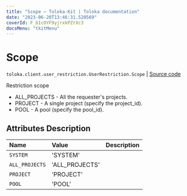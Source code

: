```yaml
---
title: "Scope — Toloka-Kit | Toloka documentation"
date: "2023-06-20T13:46:31.520569"
coverId: F_bIcOYF9yjrxkPZrXc3
docsMenu: "tkitMenu"
---
```


# Scope

`toloka.client.user_restriction.UserRestriction.Scope` | [Source code](https://github.com/Toloka/toloka-kit/blob/v1.2.0/src/client/user_restriction.py#L56)

Restriction scope

* ALL_PROJECTS - All the requester's projects.
* PROJECT - A single project (specify the project_id).
* POOL - A pool (specify the pool_id).

## Attributes Description

| Name | Value | Description |
| :------| :-----------| :----------| 
`SYSTEM`|'SYSTEM'|
`ALL_PROJECTS`|'ALL_PROJECTS'|
`PROJECT`|'PROJECT'|
`POOL`|'POOL'|